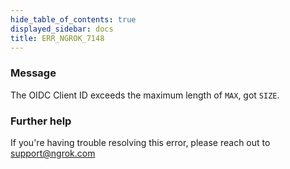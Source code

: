 ```yaml
---
hide_table_of_contents: true
displayed_sidebar: docs
title: ERR_NGROK_7148
---
```


### Message

The OIDC Client ID exceeds the maximum length of `MAX`, got `SIZE`.

### Further help

If you're having trouble resolving this error, please reach out to [support@ngrok.com](mailto:support@ngrok.com?subject=Help%20with%20ERR_NGROK_7148)
